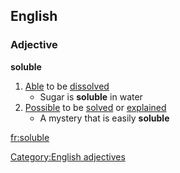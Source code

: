 ==English==
===Adjective===
'''soluble'''
#[[Able]] to be [[dissolve]]d
#* Sugar is '''soluble''' in water
#[[Possible]] to be [[solve]]d or [[explain]]ed
#* A mystery that is easily '''soluble'''
[[Category:English adjectives]]

[[fr:soluble]]